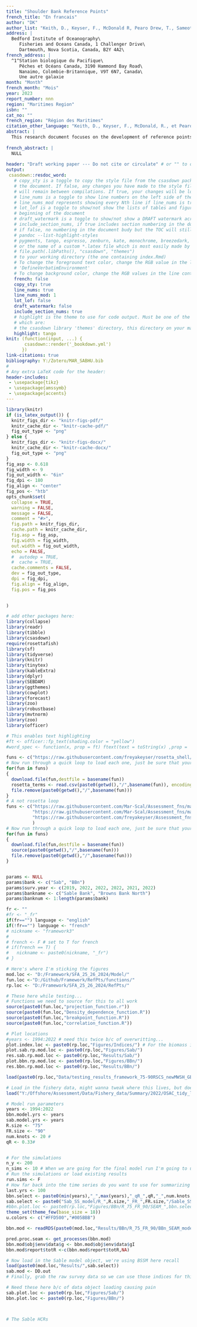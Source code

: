 ```yaml
---
title: "Shoulder Bank Reference Points"
french_title: "En francais"
author: "DK"
author_list: "Keith, D., Keyser, F., McDonald R, Pearo Drew, T., Sameoto, J.A.  "
address: |
  Bedford Institute of Oceanography\
     Fisheries and Oceans Canada, 1 Challenger Drive\
     Dartmouth, Nova Scotia, Canada, B2Y 4A2\
french_address: |
  ^1^Station biologique du Pacifique\
     Pêches et Océans Canada, 3190 Hammond Bay Road\
     Nanaimo, Colombie-Britannique, V9T 6N7, Canada\
     Une autre galaxie
month: "Month"
french_month: "Mois"
year: 2023
report_number: nnn
region: "Maritimes Region"
isbn: ""
cat_no: ""
french_region: "Région des Maritimes"
citation_other_language: "Keith, D., Keyser, F., McDonald, R., et Pearo Drew, T.  L'évaluation de petoncles dans les zones de pêche"
abstract: |
  This research document focuses on the development of reference points for Scallop Fishing Area (SFA) 25A (Sable Bank), SFA 26A (Browns Bank North), SFA 26C (German Bank), and SFA 27B (Georges Bank 'b'). The survey biomass indices and relative exploitation rates used for the development of the index based reference points were approved during the first of two Canadian Science Advisory Secretariat Regional Peer Review meetings which focused on the data inputs (each of these SFAs) and model development (SFA 25A and SfA 26A). The stock assessment models and the productivity scenarios used for the maximum sustainable yield (MSY) simulations in SFA 25A and SFA 26A were also approved during this initial meeting. Survey biomass index based limit reference points (LRPs) are proposed for each of these SFA's. In addition to the survey index based LRPs, guidance on relative target ($RR_{tar}$) and limit ($RR_{lim}$) removal reference and upper stock reference points (USR) is provided for all the areas based on the survey biomass index and relative exploitation rates. In the two areas with approved stock assessment models (SFA 25A and SFA 26A), MSY simulations are used to obtain model based LRPs. Guidance on target removal reference ($RR_{tar}$) and upper stock reference (USR) points are also provided using the MSY simulations for these two areas. In addition, for the two modelled areas, harvest decision rule (HDR) simulations are developed and their potential use demonstrated using the following example: 1) maintain the stock near the TRP, 2) increase the long term average removals from the fishery above the removals estimated using the optimal MSY simulation, and 3) reduce the proportion of time the stock is below the LRP when compared to the optimal MSY simulation. The HDR simulations are able to identify a scenario in which all three of these management objectives were met, with notable increases in the long-term median removals for both areas and declines in the proportion of the time the stocks are below the LRP. The HDR simulations represent a methodology by which the impact of various management objectives could be explored; this could include the development of limit removal reference (RR_lim) and target reference points (TRP).
  
french_abstract: |
  NULL
  
header: "Draft working paper --- Do not cite or circulate" # or "" to omit
output:
 csasdown::resdoc_word:
   # copy_sty is a toggle to copy the style file from the csasdown package every time you compile
   # the document. If false, any changes you have made to the style file in your project
   # will remain between compilations. If true, your changes will be lost when you compile
   # line_nums is a toggle to show line numbers on the left side of the page. 
   # line_nums_mod represents showing every Nth line if line_nums is true
   # lot_lof is a toggle to show/not show the lists of tables and figures at the
   # beginning of the document
   # draft_watermark is a toggle to show/not show a DRAFT watermark across every page
   # include_section_nums, if true includes section numbering in the document body,
   # if false, no numbering in the document budy but the TOC will still show numbering
   # pandoc --list-highlight-styles
   # pygments, tango, espresso, zenburn, kate, monochrome, breezedark, haddock
   # or the name of a custom *.latex file which is most easily made by copying one from 
   # file.path(.libPaths(), "csasdown", "themes")
   # to your working directory (the one containing index.Rmd)
   # To change the foreground text color, change the RGB value in the line containing
   # 'DefineVerbatimEnvironment'
   # To change background color, change the RGB values in the line containing 'shadecolor'
   french: false
   copy_sty: true
   line_nums: true
   line_nums_mod: 1
   lot_lof: false
   draft_watermark: false
   include_section_nums: true
   # highlight is the theme to use for code output. Must be one of the list given by:
   # which are:
   # the csasdown library 'themes' directory, this directory on your machine:
   highlight: tango
knit: (function(input, ...) {
       csasdown::render('_bookdown.yml')
      })
link-citations: true
bibliography: Y:/Zotero/MAR_SABHU.bib
#
# Any extra LaTeX code for the header:
header-includes:
 - \usepackage{tikz}
 - \usepackage{amssymb}
 - \usepackage{accents}
---
```


```r
library(knitr)
if (is_latex_output()) {
  knitr_figs_dir <- "knitr-figs-pdf/"
  knitr_cache_dir <- "knitr-cache-pdf/"
  fig_out_type <- "png"
} else {
  knitr_figs_dir <- "knitr-figs-docx/"
  knitr_cache_dir <- "knitr-cache-docx/"
  fig_out_type <- "png"
}
fig_asp <- 0.618
fig_width <- 9
fig_out_width <- "6in"
fig_dpi <- 180
fig_align <- "center"
fig_pos <- "htb"
opts_chunk$set(
  collapse = TRUE,
  warning = FALSE,
  message = FALSE,
  comment = "#>",
  fig.path = knitr_figs_dir,
  cache.path = knitr_cache_dir,
  fig.asp = fig_asp,
  fig.width = fig_width,
  out.width = fig_out_width,
  echo = FALSE,
  #  autodep = TRUE,
  #  cache = TRUE,
  cache.comments = FALSE,
  dev = fig_out_type,
  dpi = fig_dpi,
  fig.align = fig_align,
  fig.pos = fig_pos
  

)
```

```r
# add other packages here:
library(collapse)
library(readr)
library(tibble)
library(csasdown)
require(rosettafish)
library(sf)
library(tidyverse)
library(knitr)
library(tinytex)
library(kableExtra)
library(dplyr)
library(SEBDAM)
library(ggthemes)
library(cowplot)
library(forecast)
library(zoo)
library(robustbase)
library(mvtnorm)
library(zoo)
library(officer)

# This enables text highlighting
#ft <- officer::fp_text(shading.color = "yellow")
#word_spec <- function(x, prop = ft) ftext(text = toString(x) ,prop =  ft)

funs <- c("https://raw.githubusercontent.com/freyakeyser/rosetta_shell/main/terms.csv")
# Now run through a quick loop to load each one, just be sure that your working directory is read/write!
for(fun in funs) 
{
  download.file(fun,destfile = basename(fun))
  rosetta_terms <- read.csv(paste0(getwd(),"/",basename(fun)), encoding = "UTF-8")
  file.remove(paste0(getwd(),"/",basename(fun)))
}
# A not rosetta loop
funs <- c("https://raw.githubusercontent.com/Mar-Scal/Assessment_fns/master/Maps/pectinid_projector_sf.R",
          "https://raw.githubusercontent.com/Mar-Scal/Assessment_fns/master/Maps/convert_inla_mesh_to_sf.R",
          "https://raw.githubusercontent.com/freyakeyser/Assessment_fns/master/Maps/github_spatial_import.R"
          )
# Now run through a quick loop to load each one, just be sure that your working directory is read/write!
for(fun in funs) 
{
  download.file(fun,destfile = basename(fun))
  source(paste0(getwd(),"/",basename(fun)))
  file.remove(paste0(getwd(),"/",basename(fun)))
}


params <- NULL
params$bank <- c("Sab", "BBn")
params$surv.year <- c(2019, 2022, 2022, 2022, 2021, 2022)
params$bankname <- c("Sable Bank", "Browns Bank North")
params$banknum <- 1:length(params$bank)

fr <- ""
#fr <- "_fr"
if(fr=="") language <- "english"
if(!fr=="") language <- "french"
# nickname <- "framework3"
# 
# french <- F # set to T for french
# if(french == T) {
#   nickname <- paste0(nickname, "_fr")
# }

# Here's where I'm sticking the figures
mod.loc <- "D:/Framework/SFA_25_26_2024/Model/"
fun.loc <-"D:/Github/Framework/RefPts/functions/"
rp.loc <- "D:/Framework/SFA_25_26_2024/RefPts/"

# These here while testing...
# Functions we need to source for this to all work
source(paste0(fun.loc,"projection_function.r"))
source(paste0(fun.loc,"Density_dependence_function.R"))
source(paste0(fun.loc,"breakpoint_function.R"))
source(paste0(fun.loc,"correlation_function.R"))

# Plot locations
#years <- 1994:2022 # need this twice b/c of overwritting...
plot.index.loc <- paste0(rp.loc,"Figures/Indices/") # For the biomass index methods
plot.sab.rp.mod.loc <- paste0(rp.loc,"Figures/Sab/")
res.sab.rp.mod.loc <- paste0(rp.loc,"Results/Sab/")
plot.bbn.rp.mod.loc <- paste0(rp.loc,"Figures/BBn/")
res.bbn.rp.mod.loc <- paste0(rp.loc,"Results/BBn/")

load(paste0(rp.loc,"Data/testing_results_framework_75-90RSCS_newMWSH_GBb.Rdata"))

# Load in the fishery data, might wanna tweak where this lives, but does need to be not anywhere public
load("Y:/Offshore/Assessment/Data/Fishery_data/Summary/2022/OSAC_tidy_logs.RData")

# Model run parameters
years <- 1994:2022
bbn.model.yrs <- years
sab.model.yrs <- years
R.size <- "75"
FR.size <- "90"
num.knots <- 20 # 
qR <- 0.33# 


# For the simulations
n_y <- 200
n_sims <- 10 # When we are going for the final model run I'm going to use 5000 sims, which takes a loong time! (5000 * 200 * n_exploit scenarios + 5000 (HCR), all times 2)
# Run the simulations or load existing results
run.sims <- F
# How far back into the time series do you want to use for summarizing RP and HCR. Using 25 would take the last 25 years of the simulations to do this.
last.yrs <- 100
bbn.select <- paste0(min(years),"_",max(years),"_qR_",qR,"_",num.knots,"_knots")
sab.select <- paste0("Sab_SS_model/R_",R.size,"_FR_",FR.size,"/Sable_SSmodel_results.RData")
#bbn.plot.loc <- paste0(rp.loc,"Figures/BBn/R_75_FR_90/SEAM_",bbn.select,"/")
theme_set(theme_few(base_size = 18))
u.colors <- c("#FFD500","#005BBB")

bbn.mod <- readRDS(paste0(mod.loc,"Results/BBn/R_75_FR_90/BBn_SEAM_model_output_",bbn.select,".Rds"))

pred.proc.seam <- get_processes(bbn.mod)
bbn.mod$obj$env$data$g <- bbn.mod$obj$env$data$gI
bbn.mod$report$totR <-c(bbn.mod$report$totR,NA)

# Now load in the Sable model object, we're using BSSM here recall
load(paste0(mod.loc,"Results/",sab.select))
sab.mod <- DD.out
# Finally, grab the raw survey data so we can use those indices for this.

# Need these here b/c of data object loading causing pain
sab.plot.loc <- paste0(rp.loc,"Figures/Sab/")
bbn.plot.loc <- paste0(rp.loc,"Figures/BBn/")



# The Sable HCRs


```
